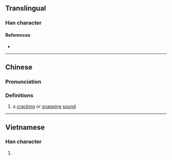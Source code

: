 {{character info}}
==Translingual==

===Han character===
{{Han char|rn=30|rad=口|as=14|sn=17|four=63091|canj=RJBF,XRJBF|ids=⿰口察}}

====References====
* {{Han ref|kx=0212.191|hdz=10697.150|uh=5693|ud=22163|bh=ECC0|bd=60608}}

----

==Chinese==
{{zh-forms|ss=𰌵}}

===Pronunciation===
{{zh-pron
|m=cā
|c=caat3
|cat=
}}

===Definitions===
{{zh-hanzi}}

# a [[crack]]ing or [[snap]]ping [[sound]]

----

==Vietnamese==

===Han character===
{{vi-readings|reading=xát|rs=口14}}

# {{rfdef|vi|sort=口14}}